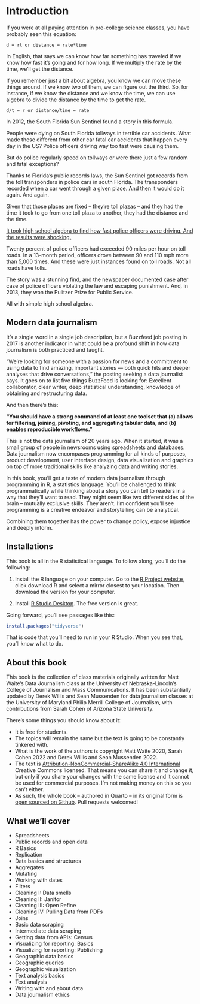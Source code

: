 # Introduction

If you were at all paying attention in pre-college science classes, you have probably seen this equation:

    d = rt or distance = rate*time

In English, that says we can know how far something has traveled if we know how fast it's going and for how long. If we multiply the rate by the time, we'll get the distance.

If you remember just a bit about algebra, you know we can move these things around. If we know two of them, we can figure out the third. So, for instance, if we know the distance and we know the time, we can use algebra to divide the distance by the time to get the rate.

    d/t = r or distance/time = rate

In 2012, the South Florida Sun Sentinel found a story in this formula.

People were dying on South Florida tollways in terrible car accidents. What made these different from other car fatal car accidents that happen every day in the US? Police officers driving way too fast were causing them.

But do police regularly speed on tollways or were there just a few random and fatal exceptions?

Thanks to Florida's public records laws, the Sun Sentinel got records from the toll transponders in police cars in south Florida. The transponders recorded when a car went through a given place. And then it would do it again. And again.

Given that those places are fixed -- they're toll plazas -- and they had the time it took to go from one toll plaza to another, they had the distance and the time.

[It took high school algebra to find how fast police officers were driving. And the results were shocking.](http://www.sun-sentinel.com/news/local/speeding-cops/fl-speeding-cops-20120211,0,3706919.story)

Twenty percent of police officers had exceeded 90 miles per hour on toll roads. In a 13-month period, officers drove between 90 and 110 mph more than 5,000 times. And these were just instances found on toll roads. Not all roads have tolls.

The story was a stunning find, and the newspaper documented case after case of police officers violating the law and escaping punishment. And, in 2013, they won the Pulitzer Prize for Public Service.

All with simple high school algebra.

## Modern data journalism

It's a single word in a single job description, but a Buzzfeed job posting in 2017 is another indicator in what could be a profound shift in how data journalism is both practiced and taught.

"We're looking for someone with a passion for news and a commitment to using data to find amazing, important stories --- both quick hits and deeper analyses that drive conversations," the posting seeking a data journalist says. It goes on to list five things BuzzFeed is looking for: Excellent collaborator, clear writer, deep statistical understanding, knowledge of obtaining and restructuring data.

And then there's this:

**"You should have a strong command of at least one toolset that (a) allows for filtering, joining, pivoting, and aggregating tabular data, and (b) enables reproducible workflows."**

This is not the data journalism of 20 years ago. When it started, it was a small group of people in newsrooms using spreadsheets and databases. Data journalism now encompases programming for all kinds of purposes, product development, user interface design, data visualization and graphics on top of more traditional skills like analyzing data and writing stories.

In this book, you'll get a taste of modern data journalism through programming in R, a statistics language. You'll be challenged to think programmatically while thinking about a story you can tell to readers in a way that they'll want to read. They might seem like two different sides of the brain -- mutually exclusive skills. They aren't. I'm confident you'll see programming is a creative endeavor and storytelling can be analytical.

Combining them together has the power to change policy, expose injustice and deeply inform.

## Installations

This book is all in the R statistical language. To follow along, you'll do the following:

1.  Install the R language on your computer. Go to the [R Project website](https://www.r-project.org/), click download R and select a mirror closest to your location. Then download the version for your computer.

2.  Install [R Studio Desktop](https://www.rstudio.com/products/rstudio/#Desktop). The free version is great.

Going forward, you'll see passages like this:

```r
install.packages("tidyverse")
```

That is code that you'll need to run in your R Studio. When you see that, you'll know what to do.

## About this book

This book is the collection of class materials originally written for Matt Waite's Data Journalism class at the University of Nebraska-Lincoln's College of Journalism and Mass Communications. It has been substantially updated by Derek Willis and Sean Mussenden for data journalism classes at the University of Maryland Philip Merrill College of Journalism, with contributions from Sarah Cohen of Arizona State University.

There's some things you should know about it:

-   It is free for students.
-   The topics will remain the same but the text is going to be constantly tinkered with.
-   What is the work of the authors is copyright Matt Waite 2020, Sarah Cohen 2022 and Derek Willis and Sean Mussenden 2022.
-   The text is [Attribution-NonCommercial-ShareAlike 4.0 International](https://creativecommons.org/licenses/by-nc-sa/4.0/) Creative Commons licensed. That means you can share it and change it, but only if you share your changes with the same license and it cannot be used for commercial purposes. I'm not making money on this so you can't either.\
-   As such, the whole book -- authored in Quarto -- in its original form is [open sourced on Github](https://github.com/dwillis/datajournalismbook). Pull requests welcomed!

## What we'll cover

-   Spreadsheets
-   Public records and open data
-   R Basics
-   Replication
-   Data basics and structures
-   Aggregates
-   Mutating
-   Working with dates
-   Filters
-   Cleaning I: Data smells
-   Cleaning II: Janitor
-   Cleaning III: Open Refine
-   Cleaning IV: Pulling Data from PDFs
-   Joins
-   Basic data scraping
-   Intermediate data scraping
-   Getting data from APIs: Census
-   Visualizing for reporting: Basics
-   Visualizing for reporting: Publishing
-   Geographic data basics
-   Geographic queries
-   Geographic visualization
-   Text analysis basics
-   Text analysis
-   Writing with and about data
-   Data journalism ethics
